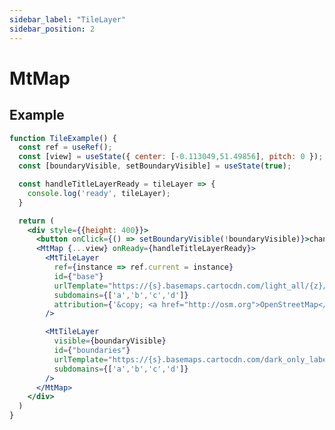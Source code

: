 ```yaml
---
sidebar_label: "TileLayer"
sidebar_position: 2
---
```


# MtMap

## Example

```jsx live=true
function TileExample() {
  const ref = useRef();
  const [view] = useState({ center: [-0.113049,51.49856], pitch: 0 });
  const [boundaryVisible, setBoundaryVisible] = useState(true);

  const handleTitleLayerReady = tileLayer => {
    console.log('ready', tileLayer);
  }

  return (
    <div style={{height: 400}}>
      <button onClick={() => setBoundaryVisible(!boundaryVisible)}>change visible</button>
      <MtMap {...view} onReady={handleTitleLayerReady}>
        <MtTileLayer
          ref={instance => ref.current = instance}
          id={"base"}
          urlTemplate="https://{s}.basemaps.cartocdn.com/light_all/{z}/{x}/{y}.png"
          subdomains={['a','b','c','d']}
          attribution={'&copy; <a href="http://osm.org">OpenStreetMap</a> contributors, &copy; <a href="https://carto.com/">CARTO</a>'}
        />

        <MtTileLayer
          visible={boundaryVisible}
          id={"boundaries"}
          urlTemplate="https://{s}.basemaps.cartocdn.com/dark_only_labels/{z}/{x}/{y}.png"
          subdomains={['a','b','c','d']}
        />
      </MtMap>
    </div>
  )
}

```
